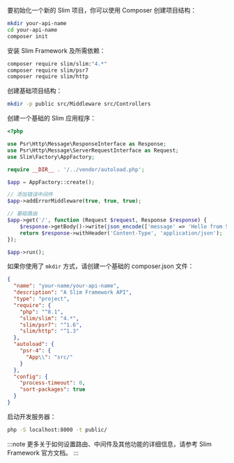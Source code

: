 要初始化一个新的 Slim 项目，你可以使用 Composer 创建项目结构：

```bash
mkdir your-api-name
cd your-api-name
composer init
```

安装 Slim Framework 及所需依赖：

```bash
composer require slim/slim:"4.*"
composer require slim/psr7
composer require slim/http
```

创建基础项目结构：

```bash
mkdir -p public src/Middleware src/Controllers
```

创建一个基础的 Slim 应用程序：

```php title="public/index.php"
<?php

use Psr\Http\Message\ResponseInterface as Response;
use Psr\Http\Message\ServerRequestInterface as Request;
use Slim\Factory\AppFactory;

require __DIR__ . '/../vendor/autoload.php';

$app = AppFactory::create();

// 添加错误中间件
$app->addErrorMiddleware(true, true, true);

// 基础路由
$app->get('/', function (Request $request, Response $response) {
    $response->getBody()->write(json_encode(['message' => 'Hello from Slim API']));
    return $response->withHeader('Content-Type', 'application/json');
});

$app->run();
```

如果你使用了 `mkdir` 方式，请创建一个基础的 composer.json 文件：

```json title="composer.json"
{
  "name": "your-name/your-api-name",
  "description": "A Slim Framework API",
  "type": "project",
  "require": {
    "php": "^8.1",
    "slim/slim": "4.*",
    "slim/psr7": "^1.6",
    "slim/http": "^1.3"
  },
  "autoload": {
    "psr-4": {
      "App\\": "src/"
    }
  },
  "config": {
    "process-timeout": 0,
    "sort-packages": true
  }
}
```

启动开发服务器：

```bash
php -S localhost:8000 -t public/
```

:::note
更多关于如何设置路由、中间件及其他功能的详细信息，请参考 Slim Framework 官方文档。
:::
